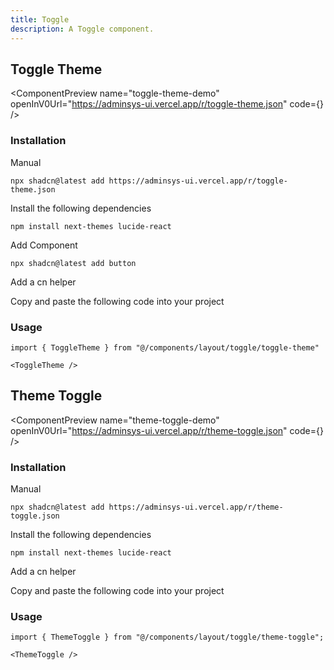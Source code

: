 ```yaml
---
title: Toggle
description: A Toggle component.
---
```


## Toggle Theme

<ComponentPreview
  name="toggle-theme-demo"
  openInV0Url="https://adminsys-ui.vercel.app/r/toggle-theme.json"
  code={<ComponentSource name="toggle-theme" />}
/>

### Installation

<Tabs className="gap-0" defaultValue="cli">

<TabsList>
  <TabsTriggerShadcnCLI />
  <TabsTrigger className="cursor-pointer" value="manual">Manual</TabsTrigger>
</TabsList>

<TabsContent value="cli" className="[&>figure]:mb-0">

```package-install
npx shadcn@latest add https://adminsys-ui.vercel.app/r/toggle-theme.json
```

</TabsContent>

<TabsContent value="manual">

<Steps>

<Step>Install the following dependencies</Step>

```package-install
npm install next-themes lucide-react
```

<Step>Add Component</Step>

```package-install
npx shadcn@latest add button
```

<Step>Add a cn helper</Step>

<ComponentSource src="src/lib/utils.ts" />

<Step>Copy and paste the following code into your project</Step>

<ComponentSource
  name="toggle-theme"
/>

</Steps>

</TabsContent>

</Tabs>

### Usage

```tsx
import { ToggleTheme } from "@/components/layout/toggle/toggle-theme"
```

```tsx
<ToggleTheme />
```

## Theme Toggle

<ComponentPreview
  name="theme-toggle-demo"
  openInV0Url="https://adminsys-ui.vercel.app/r/theme-toggle.json"
  code={<ComponentSource name="theme-toggle" />}
/>

### Installation

<Tabs className="gap-0" defaultValue="cli">

<TabsList>
  <TabsTriggerShadcnCLI />
  <TabsTrigger className="cursor-pointer" value="manual">Manual</TabsTrigger>
</TabsList>

<TabsContent value="cli" className="[&>figure]:mb-0">

```package-install
npx shadcn@latest add https://adminsys-ui.vercel.app/r/theme-toggle.json
```

</TabsContent>

<TabsContent value="manual">

<Steps>

<Step>Install the following dependencies</Step>

```package-install
npm install next-themes lucide-react
```

<Step>Add a cn helper</Step>

<ComponentSource src="src/lib/utils.ts" />

<Step>Copy and paste the following code into your project</Step>

<ComponentSource
  name="theme-toggle"
/>

</Steps>

</TabsContent>

</Tabs>

### Usage

```tsx
import { ThemeToggle } from "@/components/layout/toggle/theme-toggle";
```

```tsx
<ThemeToggle />
```
